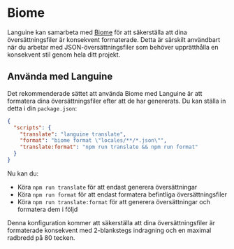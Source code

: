 # Biome

Languine kan samarbeta med [Biome](https://biomejs.dev/) för att säkerställa att dina översättningsfiler är konsekvent formaterade. Detta är särskilt användbart när du arbetar med JSON-översättningsfiler som behöver upprätthålla en konsekvent stil genom hela ditt projekt.

## Använda med Languine

Det rekommenderade sättet att använda Biome med Languine är att formatera dina översättningsfiler efter att de har genererats. Du kan ställa in detta i din `package.json`:

```json title="package.json"
{
  "scripts": {
    "translate": "languine translate",
    "format": "biome format \"locales/**/*.json\"",
    "translate:format": "npm run translate && npm run format"
  }
}
```

Nu kan du:
- Köra `npm run translate` för att endast generera översättningar
- Köra `npm run format` för att endast formatera befintliga översättningsfiler
- Köra `npm run translate:format` för att generera översättningar och formatera dem i följd

Denna konfiguration kommer att säkerställa att dina översättningsfiler är formaterade konsekvent med 2-blankstegs indragning och en maximal radbredd på 80 tecken.